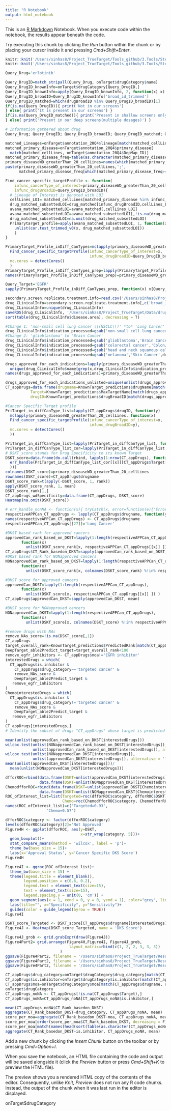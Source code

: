 ```yaml
---
title: "R Notebook"
output: html_notebook
---
```


This is an [R Markdown](http://rmarkdown.rstudio.com) Notebook. When you execute code within the notebook, the results appear beneath the code. 

Try executing this chunk by clicking the *Run* button within the chunk or by placing your cursor inside it and pressing *Cmd+Shift+Enter*. 
<!-- "Drug's specificity to its known target" (DSKT score) -->
<!-- Find if DSKT Score can explain the cancer types where the drug is approved -->
<!-- Scripts and data needed -->
```r
knitr::knit('/Users/sinhas8/Project_TrueTarget/Tools_github/3.Tools/Step0B_Data_and_Libraries.Rmd')
knitr::knit('/Users/sinhas8/Project_TrueTarget/Tools_github/3.Tools/Step0_Write_Functions.Rmd')
```


<!-- Provide query drug -->
```r
Query_Drug='erlotinib'
```
<!-- Note 1: Please write a script to provide all the synonyms of a given Query_Drug -->
<!-- Check if the drug is in our screens and if yes, please provide drugID -->
```r
Query_DrugID=match_stripall(Query_Drug, onTarget$drugCategory$name)
Query_DrugID_knownInfo=onTarget$drugCategory[Query_DrugID,]
Query_DrugID_knownInfo=apply(Query_DrugID_knownInfo, 2, function(x) x)
Query_DrugID_broadID=Query_DrugID_knownInfo['broad_id_trimmed']
Query_DrugID_matched=which(drugBroadID %in% Query_DrugID_broadID)[1]
if(is.na(Query_DrugID)){ print('Not in our screens')
} else{ print('It is present in our screens') }
if(is.na(Query_DrugID_matched)){ print('Present in shallow screens only(one dosage)')
} else{ print('Present in our deep screens(multiple dosages)') }

# Information gathered about drug
Query_Drug; Query_DrugID; Query_DrugID_broadID; Query_DrugID_matched; Query_DrugID_knownInfo
```

<!-- Step 0: Find Lineages with greater than 20 cell lines -->
```r
matched_Lineages=onTarget$annotation_20Q4$lineage[match(matched_cellLines, onTarget$annotation_20Q4$DepMap_ID)]
matched_primary_disease=onTarget$annotation_20Q4$primary_disease[
  match(matched_cellLines, onTarget$annotation_20Q4$DepMap_ID)]
matched_primary_disease_freq=table(as.character(matched_primary_disease))
primary_diseaseWD_greaterThan_20_cellLines=names(which(matched_primary_disease_freq>=20))
paste(primary_diseaseWD_greaterThan_20_cellLines,';',
      matched_primary_disease_freq[which(matched_primary_disease_freq>=20)], sep = '')
```
<!-- Step 1: Function to compute Primary-target profile in lineages with greater than 20 cell lines -->
```r
Find_cancer_specific_targetProfile <- function(
    infunc_cancerType_of_interest=primary_diseaseWD_greaterThan_20_cellLines[1],
    infunc_drugBroadID=Query_DrugID_broadID){
  # Lineage of Interest is denoted with LOI
  cellLines_LOI= matched_cellLines[matched_primary_disease %in% infunc_cancerType_of_interest]
  drug_matched_subsettedLOI=drug_matched[infunc_drugBroadID,cellLines_LOI]
  avana_matched_subsettedLOI=avana_matched[,cellLines_LOI]
  avana_matched_subsettedLOI=avana_matched_subsettedLOI[,!is.na(drug_matched_subsettedLOI)]
  drug_matched_subsettedLOI=na.omit(drug_matched_subsettedLOI)
  Primarytarget_profile=apply(avana_matched_subsettedLOI, 1, function(x)
    unlist(cor.test_trimmed_v0(x, drug_matched_subsettedLOI))
    )
}
```
<!-- Step 2: Call Function and preprocess results -->
```r
PrimaryTarget_Profile_inDiff_CanTypes=mclapply(primary_diseaseWD_greaterThan_20_cellLines, function(x)
  Find_cancer_specific_targetProfile(infunc_cancerType_of_interest=x,
                                     infunc_drugBroadID=Query_DrugID_broadID),
  mc.cores = detectCores()
  )
PrimaryTarget_Profile_inDiff_CanTypes_prep=lapply(PrimaryTarget_Profile_inDiff_CanTypes, t)
names(PrimaryTarget_Profile_inDiff_CanTypes_prep)=primary_diseaseWD_greaterThan_20_cellLines
```
<!-- See if drug specificity to its Target is more in approved cancer types vs non-aproved ones -->
```r
Query_Target='EGFR'
sapply(PrimaryTarget_Profile_inDiff_CanTypes_prep, function(x) x[Query_Target,2])
```
<!-- Identify all the drugs for our seven cancer types of interest -->
```r
secondary.screen.replicate.treatment.info=read.csv('/Users/sinhas8/Project_TrueTarget/Data/secondary-screen-replicate-treatment-info_with_Indication.csv')
drug_CLinicalInfo=secondary.screen.replicate.treatment.info[,c('broad_id','name', 'moa','target','disease.area','indication', 'phase') ]
drug_CLinicalInfo=unique(drug_CLinicalInfo)
saveRDS(drug_CLinicalInfo, '/Users/sinhas8/Project_TrueTarget/Data/drug_CLinicalInfo.RDS')
sort(table(drug_CLinicalInfo$disease.area), decreasing = T)
```

<!-- Preprocess indication nomenclature -->
```r
#Change 1: 'non-small cell lung cancer \\(NSCLC\\)' *to* 'Lung Cancer'
drug_CLinicalInfo$indication_processed=gsub('non-small cell lung cancer \\(NSCLC\\)','Lung Cancer',drug_CLinicalInfo$indication)
#Change 2: 'glioblastoma' to 'Brain Cancer'
drug_CLinicalInfo$indication_processed=gsub('glioblastoma','Brain Cancer',drug_CLinicalInfo$indication_processed)
drug_CLinicalInfo$indication_processed=gsub('colorectal cancer','Colon/Colorectal Cancer',drug_CLinicalInfo$indication_processed)
drug_CLinicalInfo$indication_processed=gsub('head and neck squamous cell carcinoma \\(HNSCC\\)', 'Head and Neck Cancer',drug_CLinicalInfo$indication_processed)
drug_CLinicalInfo$indication_processed=gsub('melanoma','Skin Cancer',drug_CLinicalInfo$indication_processed)
```
<!-- Extract drugs that is approved for each indication -->
```r
drugs_approved_for_each_indications=lapply(primary_diseaseWD_greaterThan_20_cellLines, function(x) 
  unique(drug_CLinicalInfo$name[grep(x,drug_CLinicalInfo$indication_processed, ignore.case = T)]) )
names(drugs_approved_for_each_indications)=primary_diseaseWD_greaterThan_20_cellLines
```
<!-- Step 0: Compute the DSKT in each indication -->
```r
drugs_approved_for_each_indications_unlisted=unique(unlist(drugs_approved_for_each_indications))
CT_appDrugs=data.frame(drugname=KnownTarget_predictions$drugName[match(drugs_approved_for_each_indications_unlisted, KnownTarget_predictions$drugName)],
           Target=KnownTarget_predictions$MaxTargetName[match(drugs_approved_for_each_indications_unlisted, KnownTarget_predictions$drugName)],
           drugID=KnownTarget_predictions$drugBroadID[match(drugs_approved_for_each_indications_unlisted, KnownTarget_predictions$drugName)])

#Cancer Specific Target profile
PriTarget_in_diffCanType_list=lapply(CT_appDrugs$drugID, function(y)
  mclapply(primary_diseaseWD_greaterThan_20_cellLines, function(x)
  Find_cancer_specific_targetProfile(infunc_cancerType_of_interest=x,
                                     infunc_drugBroadID=y),
  mc.cores = detectCores()
  ))

PriTarget_in_diffCanType_list=lapply(PriTarget_in_diffCanType_list, function(x) lapply(x, t))
PriTarget_in_diffCanType_list_cor=lapply(PriTarget_in_diffCanType_list, function(x) sapply(x, function(y) y[,2] ))
# DSKT_score stands for Drug Specificity to its known Target
DSKT_score=data.frame(do.call(rbind, lapply(1:nrow(CT_appDrugs), function(x)
  err_handle(PriTarget_in_diffCanType_list_cor[[x]][CT_appDrugs$Target[x],])
  )))
colnames(DSKT_score)=primary_diseaseWD_greaterThan_20_cellLines
rownames(DSKT_score)=CT_appDrugs$drugname
DSKT_score_rank=t(apply(-DSKT_score, 1, rank))
apply(DSKT_score_rank, 1, mean)
DSKT_score_rank[1,]
CT_appDrugs_wdSpecificity=data.frame(CT_appDrugs, DSKT_score)
Heatmap(na.omit(DSKT_score))
```
<!-- Step 1: For a given drug, approved indication rank based on DSKT -->
```r
# err_handle_nonNA <- function(x){ tryCatch(x, error=function(e){'Error'}) }
respectiveAPPCan_CT_appDrugs <- lapply(CT_appDrugs$drugname, function(y) names(unlist(sapply(drugs_approved_for_each_indications, function(x) grep(y, x) ))) )
names(respectiveAPPCan_CT_appDrugs) <- CT_appDrugs$drugname
respectiveAPPCan_CT_appDrugs[[27]]='Lung Cancer'
```

<!-- Compute Approved vs non-approved indications DKST score -->
```r
#DKST based rank for approved cancers
approvedCan_rank_based_on_DKST=lapply(1:length(respectiveAPPCan_CT_appDrugs),
       function(x) 
         unlist(DSKT_score_rank[x, respectiveAPPCan_CT_appDrugs[[x]] ]) )
CT_appDrugs$CT_Rank_basedon_DKST=sapply(approvedCan_rank_based_on_DKST, mean)
#DKST based rank for NONapproved cancers
NONapprovedCan_rank_based_on_DKST=lapply(1:length(respectiveAPPCan_CT_appDrugs),
       function(x) 
         unlist(DSKT_score_rank[x, colnames(DSKT_score_rank) %!in% respectiveAPPCan_CT_appDrugs[[x]] ]) )

#DKST score for approved cancers
approvedCan_DKST=lapply(1:length(respectiveAPPCan_CT_appDrugs),
       function(x) 
         unlist(DSKT_score[x, respectiveAPPCan_CT_appDrugs[[x]] ]) )
CT_appDrugs$approvedCan_DKST=sapply(approvedCan_DKST, mean)

#DKST score for NONapproved cancers
NONapprovedCan_DKST=lapply(1:length(respectiveAPPCan_CT_appDrugs),
       function(x) 
         unlist(DSKT_score[x, colnames(DSKT_score) %!in% respectiveAPPCan_CT_appDrugs[[x]] ]) )
```
<!-- Compute various drugs properties to identify the subset we are interested in -->
```r
#remove drugs with NAs
remove_NAs_score=!is.na(DSKT_score[,1])
CT_appDrugs
target_overall_rank=KnownTarget_predictions$PredictedRank[match(CT_appDrugs$drugname, KnownTarget_predictions$drugName)]
DeepTarget_able2Predict_target=target_overall_rank<100
remove_egfr_inhibitors <- CT_appDrugs$moa!='EGFR inhibitor'
interestedDrugs = which(
  CT_appDrugs$is.inhibitor &
    CT_appDrugs$drug_category=='targeted cancer' &
    remove_NAs_score &
    DeepTarget_able2Predict_target &
   remove_egfr_inhibitors
)
ChemointerestedDrugs = which(
  CT_appDrugs$is.inhibitor &
    CT_appDrugs$drug_category!='targeted cancer' &
    remove_NAs_score &
    DeepTarget_able2Predict_target &
   remove_egfr_inhibitors
)
CT_appDrugs[interestedDrugs,]
# Identify the subset of drugs "CT_appDrugs" whose target is predicted correctly
```
<!-- Compare the DKST score in app vs non-approved indications -->
```r
mean(unlist(approvedCan_rank_based_on_DKST[interestedDrugs]))
wilcox.test(unlist(NONapprovedCan_rank_based_on_DKST[interestedDrugs]),
            unlist(approvedCan_rank_based_on_DKST[interestedDrugs]), alternative = 'g')$p.value
wilcox.test(unlist(NONapprovedCan_DKST[interestedDrugs]),
            unlist(approvedCan_DKST[interestedDrugs]), alternative = 'l')$p.value
mean(unlist(approvedCan_DKST[interestedDrugs]))/
  mean(unlist(NONapprovedCan_DKST[interestedDrugs]))
```
<!-- Compute an AUC power. -->
```r
dfforROC=rbind(data.frame(DSKT=unlist(approvedCan_DKST[interestedDrugs]), category='Approved'),
               data.frame(DSKT=unlist(NONapprovedCan_DKST[interestedDrugs]), category='NoTApproved'))
ChemodfforROC=rbind(data.frame(DSKT=unlist(approvedCan_DKST[ChemointerestedDrugs]), category='Approved'),
               data.frame(DSKT=unlist(NONapprovedCan_DKST[ChemointerestedDrugs]), category='NoTApproved'))
ROC_ofInterest_list=list(Targeted=roc(dfforROC$category, dfforROC$DSKT),
                         Chemo=roc(ChemodfforROC$category, ChemodfforROC$DSKT))
names(ROC_ofInterest_list)=c('Targeted=0.93',
                  'Chemo=0.57')
```
<!-- Create a boxPlot showing DKST in approved vs non-approved cancer types -->
```r
dfforROC$category <- factor(dfforROC$category)
levels(dfforROC$category)[2]='Not Approved'
Figure4H <- ggplot(dfforROC, aes(y=DSKT,
                                 x=str_wrap(category, 5)))+
  geom_boxplot()+
  stat_compare_means(method = 'wilcox', label = 'p')+
  theme_bw(base_size = 15)+
  labs(x='Approval Status', y='Cancer Specific DKS Score')
Figure4H
```
<!-- Plot AUC stratification power of DSKT score distribution  -->
```r
Figure4I <- ggroc(ROC_ofInterest_list)+ 
  theme_bw(base_size = 15) + 
  theme(legend.title = element_blank(), 
        legend.position = c(0.6, 0.2),
        legend.text = element_text(size=15),
        text = element_text(size=15),
        legend.spacing.y = unit(0, 'cm')) +
  geom_segment(aes(x = 1, xend = 0, y = 0, yend = 1), color="grey", linetype="dashed")+
  labs(title="", x="Specificity", y="Sensitivity")+
  guides(color = guide_legend(byrow = TRUE))
Figure4I
```

```r
DSKT_score_Targeted <- DSKT_score[CT_appDrugs$drugname[interestedDrugs],]
Figure4J <- Heatmap(DSKT_score_Targeted, name = 'DKS Score')
```
<!-- Put the above three Figures Together -->
```r
Figure4J_grob <- grid.grabExpr(draw(Figure4J))
Figure4Part2= grid.arrange(Figure4H,Figure4I, Figure4J_grob,
                            layout_matrix=rbind(c(1, 2, 2, 3, 3, 3))
                        )
ggsave(Figure4Part2, filename = '/Users/sinhas8/Project_TrueTarget/Results/Figure4Part2.pdf', width = 15)
ggsave(Figure4Part2, filename = '/Users/sinhas8/Project_TrueTarget/Results/Figure4Part2.png', width = 15)
ggsave(Figure4Part2, filename = '/Users/sinhas8/Project_TrueTarget/Results/Figure4Part2.png', width = 15)
```


<!-- Test what is the DKST based rank distribution overall and in various groups -->
```r
CT_appDrugs$drug_category=onTarget$drugCategory$drug_category[match(CT_appDrugs$drugname, onTarget$drugCategory$name)]
CT_appDrugs$is.inhibitor=onTarget$drugCategory$is.inhibitor[match(CT_appDrugs$drugname, onTarget$drugCategory$name)]
CT_appDrugs$moa=onTarget$drugCategory$moa[match(CT_appDrugs$drugname, onTarget$drugCategory$name)]
onTarget$drugCategory
CT_appDrugs_noNA <- CT_appDrugs[!is.na(CT_appDrugs$Target),]
CT_appDrugs_noNA=CT_appDrugs_noNA[CT_appDrugs_noNA$is.inhibitor,]
```
```r
mean(CT_appDrugs_noNA$CT_Rank_basedon_DKST)
aggregate(CT_Rank_basedon_DKST~drug_category, CT_appDrugs_noNA, mean)
score_per_moa=aggregate(CT_Rank_basedon_DKST~moa, CT_appDrugs_noNA, mean )
score_per_moa[order(score_per_moa$CT_Rank_basedon_DKST, decreasing = F),]
score_per_moa[match(names(head(sort(table(as.character(CT_appDrugs_noNA$moa)), decreasing = T), 8)), score_per_moa$moa),]
aggregate(CT_Rank_basedon_DKST~is.inhibitor, CT_appDrugs_noNA, mean)
```


Add a new chunk by clicking the *Insert Chunk* button on the toolbar or by pressing *Cmd+Option+I*.

When you save the notebook, an HTML file containing the code and output will be saved alongside it (click the *Preview* button or press *Cmd+Shift+K* to preview the HTML file). 

The preview shows you a rendered HTML copy of the contents of the editor. Consequently, unlike *Knit*, *Preview* does not run any R code chunks. Instead, the output of the chunk when it was last run in the editor is displayed.

onTarget$drugCategory